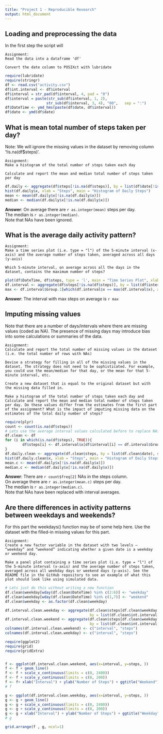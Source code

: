 ```yaml
---
title: "Project 1 - Reproducible Research"
output: html_document
---
```


## Loading and preprocessing the data

In the first step the script will

    Assignment:
    Read the data into a dataframe 'df'  
    
    Convert the date column to POSIXct with lubridate 

```r
require(lubridate)
require(stringr)
df <- read.csv("activity.csv")
df$int.interval <- df$interval
df$interval = str_pad(df$interval, 4, pad = "0")
df$interval = paste(str_sub(df$interval, 1, 2),
                   str_sub(df$interval, 3, 4), "00",   sep = ":")
df$DateTime <- ymd_hms(paste(df$date, df$interval))
df$date <- ymd(df$date)
```

## What is mean total number of steps taken per day?

Note: We will ignore the missing values in the dataset by removing column '!is.na(df$steps)'. 

    Assignment:
    Make a histogram of the total number of steps taken each day  
    
    Calculate and report the mean and median total number of steps taken per day

```r
df.daily <- aggregate(df$steps[!is.na(df$steps)], by = list(df$date[!is.na(df$steps)]), sum, rm.na = TRUE)
hist(df.daily$x, xlab = "Steps", main = "Histogram of Daily Steps")
mean <- mean(df.daily$x[!is.na(df.daily$x)])
median <- median(df.daily$x[!is.na(df.daily$x)])
```

**Answer**: On average there are `r as.integer(mean)` steps per day.  
The median is `r as.integer(median)`.  
Note that NAs have been ignored.

## What is the average daily activity pattern?

    Assignment:
    Make a time series plot (i.e. type = "l") of the 5-minute interval (x-axis) and the average number of steps taken, averaged across all days (y-axis)  
    
    Which 5-minute interval, on average across all the days in the dataset, contains the maximum number of steps?

```r
plot(df$DateTime, df$steps, type = 'l', main = "Time Series Plot", xlab = "Time", ylab = "Steps")
df.interval <- aggregate(df$steps[!is.na(df$steps)], by = list(df$interval[!is.na(df$steps)]), mean, rm.na = TRUE)
max <- df.interval$Group.1[which(df.interval$x == max(df.interval$x), arr.ind = TRUE)]
```

**Answer**: The interval with max steps on average is `r max`

## Imputing missing values

Note that there are a number of days/intervals where there are missing values (coded as NA). The presence of missing days may introduce bias into some calculations or summaries of the data.

    Assignment:
    Calculate and report the total number of missing values in the dataset (i.e. the total number of rows with NAs)

    Devise a strategy for filling in all of the missing values in the dataset. The strategy does not need to be sophisticated. For example, you could use the mean/median for that day, or the mean for that 5-minute interval, etc.

    Create a new dataset that is equal to the original dataset but with the missing data filled in.

    Make a histogram of the total number of steps taken each day and Calculate and report the mean and median total number of steps taken per day. Do these values differ from the estimates from the first part of the assignment? What is the impact of imputing missing data on the estimates of the total daily number of steps?
    
```r
require(plyr)
count <- count(is.na(df$steps))
# Lets use the average interval values calculated before to replace NAs.
df.clean <- df
for (i in which(is.na(df$steps), TRUE)){
        df$steps[i] <- df.interval$x[df$interval[i] == df.interval$Group.1]
}
df.daily.clean <- aggregate(df.clean$steps, by = list(df.clean$date), sum)
hist(df.daily.clean$x, xlab = "Steps", main = "Histogram of Daily Steps")
mean.c <- mean(df.daily$x[!is.na(df.daily$x)])
median.c <- median(df.daily$x[!is.na(df.daily$x)])
```

**Answer**: There are `r count$freq[2]` NAs in the steps column.  
On average there are `r as.integer(mean.c)` steps per day.  
The median is `r as.integer(median.c)`.  
Note that NAs have been replaced with interval averages.

## Are there differences in activity patterns between weekdays and weekends?

For this part the weekdays() function may be of some help here. Use the dataset with the filled-in missing values for this part.

    Assignment:
    Create a new factor variable in the dataset with two levels – “weekday” and “weekend” indicating whether a given date is a weekday or weekend day.

    Make a panel plot containing a time series plot (i.e. type = "l") of the 5-minute interval (x-axis) and the average number of steps taken, averaged across all weekday days or weekend days (y-axis). See the README file in the GitHub repository to see an example of what this plot should look like using simulated data.
```r
# Lets just do this without writing a new function
df.clean$weekday[wday(df.clean$DateTime) %in% c(2:6)] <- "weekday"
df.clean$weekday[wday(df.clean$DateTime) %in% c(1,7)] <- "weekend"
df.clean$weekday <- as.factor(df.clean$weekday)

df.interval.clean.weekday <- aggregate(df.clean$steps[df.clean$weekday == "weekday"], 
                                       by = list(df.clean$int.interval[df.clean$weekday == "weekday"]), mean)
df.interval.clean.weekend <- aggregate(df.clean$steps[df.clean$weekday == "weekend"], 
                                       by = list(df.clean$int.interval[df.clean$weekday == "weekend"]), mean)
colnames(df.interval.clean.weekend) <- c("interval", "steps")
colnames(df.interval.clean.weekday) <- c("interval", "steps")

require(ggplot2)
require(grid)
require(gridExtra)


f <- ggplot(df.interval.clean.weekend, aes(x=interval, y=steps, ))
f <- f + geom_line() 
f <- f + scale_x_continuous(limits = c(0, 2400))
f <- f + scale_y_continuous(limits = c(0, 200))
f <- f+ xlab("Interval") + ylab("Number of Steps") + ggtitle("Weekend") 
# f

g <- ggplot(df.interval.clean.weekday, aes(x=interval, y=steps, ))
g <- g + geom_line() 
g <- g + scale_x_continuous(limits = c(0, 2400))
g <- g + scale_y_continuous(limits = c(0, 200))
g <- g + xlab("Interval") + ylab("Number of Steps") + ggtitle("Weekday") 
# g

grid.arrange(f , g, ncol=1)
```

